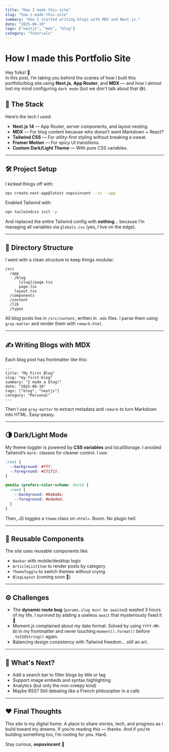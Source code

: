 ```yaml
---
title: "How I made this site"
slug: "how-i-made-this-site"
summary: "How I started writing blogs with MDX and Next.js."
date: "2025-06-19"
tags: ["nextjs", "mdx", "blog"]
category: "Tutorials"
---
```


# How I made this Portfolio Site

Hey folks! 👋  
In this post, I’m taking you behind the scenes of how I built this portfolio/blog site using **Next.js**, **App Router**, and **MDX** — and how I almost lost my mind configuring `dark mode` (but we don't talk about that 😅).


## 🧠 The Stack

Here’s the tech I used:

- **Next.js 14** — App Router, server components, and layout nesting.
- **MDX** — For blog content because who doesn’t want Markdown + React?
- **Tailwind CSS** — For utility-first styling without breaking a sweat.
- **Framer Motion** — For spicy UI transitions.
- **Custom Dark/Light Theme** — With pure CSS variables.

---

## 🛠️ Project Setup

I kicked things off with:

```bash
npx create-next-app@latest oopsvincent --ts --app
````

Enabled Tailwind with:

```bash
npx tailwindcss init -p
```

And replaced the entire Tailwind config with **nothing**… because I’m managing all variables via `globals.css` (yes, I live on the edge).

---

## 📁 Directory Structure

I went with a clean structure to keep things modular:

```
/src
  /app
    /blog
      [slug]/page.tsx
      page.tsx
    layout.tsx
  /components
  /content
  /lib
  /types
```

All blog posts live in `/src/content`, written in `.mdx` files. I parse them using `gray-matter` and render them with `remark-html`.

---

## ✍️ Writing Blogs with MDX

Each blog post has frontmatter like this:

```mdx
---
title: "My First Blog"
slug: "my-first-blog"
summary: "I made a blog!"
date: "2025-06-18"
tags: ["blog", "nextjs"]
category: "Personal"
---
```

Then I use `gray-matter` to extract metadata and `remark` to turn Markdown into HTML. Easy-peasy.

---

## 🌗 Dark/Light Mode

My theme toggler is powered by **CSS variables** and localStorage. I avoided Tailwind’s `dark:` classes for cleaner control. I use:

```css
:root {
  --background: #fff;
  --foreground: #171717;
}

@media (prefers-color-scheme: dark) {
  :root {
    --background: #0a0a0a;
    --foreground: #ededed;
  }
}
```

Then, JS toggles a `theme` class on `<html>`. Boom. No plugin hell.

---

## 🧩 Reusable Components

The site uses reusable components like:

* `Navbar` with mobile/desktop logic
* `ArticleListItem` to render posts by category
* `ThemeToggle` to switch themes without crying
* `BlogLayout` (coming soon 👀)

---

## ⚙️ Challenges

* The **dynamic route bug** (`params.slug must be awaited`) wasted 3 hours of my life. I survived by adding a useless `await` that mysteriously fixed it 🤡
* Moment.js complained about my date format. Solved by using `YYYY-MM-DD` in my frontmatter and never touching `moment().format()` before `.toISOString()` again.
* Balancing design consistency with Tailwind freedom… still an art.

---

## 🎯 What's Next?

* Add a search bar to filter blogs by title or tag
* Support image embeds and syntax highlighting
* Analytics (but only the non-creepy kind)
* Maybe RSS? Still debating like a French philosopher in a café.

---

## ❤️ Final Thoughts

This site is my digital home. A place to share stories, tech, and progress as I build toward my dreams. If you’re reading this — thanks. And if you’re building something too, I’m rooting for you. Hard.

Stay curious,
**oopsvincent** 🧡